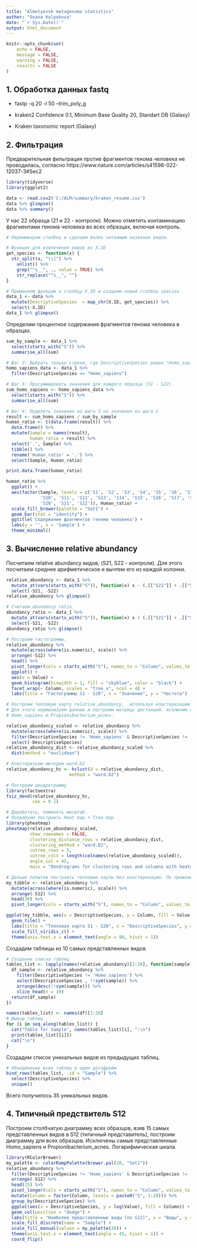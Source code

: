 ```yaml
---
title: "Almetyevsk metagenome statistics"
author: "Oxana Kolpakova"
date: "`r Sys.Date()`"
output: html_document
---
```


```r
knitr::opts_chunk$set(
	echo = FALSE,
	message = FALSE,
	warning = FALSE,
	results = FALSE
)
```
## 1. Обработка данных fastq

- fastp -q 20 -l 50  --trim_poly_g

- kraken2 Confidence 0.1, Minimum Base Quality 20, Standart DB (Galaxy) 

- Kraken taxonomic report (Galaxy)


## 2. Фильтрация

Предварительная фильтрация против фрагментов генома человека не проводилась, согласно https://www.nature.com/articles/s41598-022-12037-3#Sec2

```r
library(tidyverse)
library(ggplot2)
```

```r
data <- read.csv2('C:/ALM/summary/kraken_resume.csv')
data %>% glimpse()
data %>% summary()
```

У нас 22 образца (21 и 22 - контроли).
Можно отметить контаминацию фрагментами генома человека во всех образцах, включая контроль.

```r
# Переименуем столбец и сделаем более читаемым названия видов.

# Функция для извлечения видов из X.ID
get_species <- function(x) {
  str_split(x, "\\|") %>% 
    unlist() %>% 
    grep("^s__", ., value = TRUE) %>% 
    str_replace("^s__", "")
}

# Применяем функцию к столбцу X.ID и создаем новый столбец species
data_1 <- data %>% 
  mutate(DescriptiveSpecies  = map_chr(X.ID, get_species)) %>% 
  select(-X.ID)
data_1 %>% glimpse()
```
Определим процентное содержания фрагментов генома человека в образцах.
```r

sum_by_sample <- data_1 %>%
  select(starts_with("S")) %>%
  summarise_all(sum)

# Шаг 2: Выбрать только строки, где DescriptiveSpecies равен "Homo_sapiens"
homo_sapiens_data <- data_1 %>%
  filter(DescriptiveSpecies == "Homo_sapiens")

# Шаг 3: Просуммировать значения для каждого образца (S1 - S22)
sum_homo_sapiens <- homo_sapiens_data %>%
  select(starts_with("S")) %>%
  summarise_all(sum)

# Шаг 4: Поделить значения из шага 3 на значения из шага 1
result <- sum_homo_sapiens / sum_by_sample 
human_ratio <- t(data.frame(result)) %>% 
  data.frame() %>% 
  mutate(Sample = names(result),
         human_ratio = result) %>% 
  select('.', Sample) %>% 
  tibble() %>% 
  rename('Human_ratio' = '.') %>% 
  select(Sample, Human_ratio)

print.data.frame(human_ratio)
```
```r
human_ratio %>% 
  ggplot() + 
  aes(factor(Sample, levels = c('S1', 'S2', 'S3', 'S4', 'S5', 'S6', 'S7', 'S8', 'S9',
             'S10', 'S11', 'S12', 'S13', 'S14', 'S15', 'S16', 'S17', 'S18', 'S19',
             'S20', 'S21', 'S22')), Human_ratio) + 
  scale_fill_brewer(palette = "Set1") +
  geom_bar(stat = "identity") + 
  ggtitle('Содержание фрагментов генома человека') +
  labs(y = '', x = 'Sample') +
  theme_minimal()
```



## 3. Вычисление relative abundancy

Посчитаем relative abundancy видов, (S21, S22 - контроли). Для этого посчитаем среднее арифметическое и вычтем его из каждой колонки.

```r
relative_abundancy <- data_1 %>%
  mutate_at(vars(starts_with("S")), function(x) x - (.[["S21"]] + .[["S22"]]) / 2) %>%
  select(-S21, -S22)
relative_abundancy %>% glimpse()
```

```r
# Считаем abundancy ratio
abundancy_ratio <- data_1 %>%
  mutate_at(vars(starts_with("S")), function(x) x / (.[["S21"]] + .[["S22"]]) / 2) %>% 
  select(-S21, -S22)
abundancy_ratio %>% glimpse()
```


```r
# Построим гистограммы.
relative_abundancy %>%
  mutate(across(where(is.numeric), scale)) %>% 
  arrange(-S12) %>% 
  head() %>% 
  pivot_longer(cols = starts_with("S"), names_to = "Column", values_to = "Value") %>% 
  ggplot() +
  aes(x = Value) + 
  geom_histogram(binwidth = 1, fill = "skyblue", color = "black") +
  facet_wrap(~ Column, scales = "free_x", ncol = 4) +
  labs(title = "Гистограммы S1 - S20", x = "Значение", y = "Частота")
```



```r
# Построим тепловую карту relative_abundancy,  используя кластеризацию ward.D2
# Для этого нормализуем данные и построим матрицу дистанций. исключим самые представленные 
# Homo_sapiens и Propionibacterium_acnes.

relative_abundancy_scaled <- relative_abundancy %>%
  mutate(across(where(is.numeric), scale)) %>%
  filter(DescriptiveSpecies != 'Homo_sapiens' & DescriptiveSpecies !=  'Propionibacterium_acnes') %>% 
  select(-DescriptiveSpecies)
relative_abundancy_dist <- relative_abundancy_scaled %>%
  dist(method = "euclidean")
```

```r
# Кластеризуем методом ward.D2
relative_abundancy_hc <- hclust(d = relative_abundancy_dist, 
                        method = "ward.D2")
```

```r
# Построим дендрограмму
library(factoextra)
fviz_dend(relative_abundancy_hc, 
          cex = 0.1)
```



```r
# Доработать, поменять масштаб.
# Попробуем построить Heat map + Tree map
library(pheatmap)
pheatmap(relative_abundancy_scaled, 
         show_rownames = FALSE, 
         clustering_distance_rows = relative_abundancy_dist,
         clustering_method = "ward.D2", 
         cutree_rows = 5,
         cutree_cols = length(colnames(relative_abundancy_scaled)),
         angle_col = 45, 
         main = "Dendrograms for clustering rows and columns with heatmap")
```

```r
# Дальше попытки построить тепловые карты без кластеризации. По прежнему без Homo_sapiens и Propionibacterium_acnes.
my_tibble <- relative_abundancy %>%
  mutate(across(where(is.numeric), scale)) %>% 
  arrange(-S12) %>% 
  head(30) %>% 
  pivot_longer(cols = starts_with("S"), names_to = "Column", values_to = "Value")

ggplot(my_tibble, aes(x = DescriptiveSpecies, y = Column, fill = Value)) +
  geom_tile() +
  labs(title = "Тепловая карта S1 - S20", x = "DescriptiveSpecies", y = "Column", fill = "Значение") +
  scale_fill_viridis_c() +
  theme(axis.text.x = element_text(angle = 90, hjust = 1))
```

Создадим таблицы из 10 самых представленных видов
```r
# Создание списка таблиц
tables_list <- lapply(names(relative_abundancy)[1:20], function(sample) {
  df_sample <- relative_abundancy %>%
    filter(DescriptiveSpecies != 'Homo_sapiens') %>% 
    select(DescriptiveSpecies , !!sym(sample)) %>%
    arrange(desc(!!sym(sample))) %>%
    slice_head(n = 10)
  return(df_sample)
})

names(tables_list) <- names(df)[1:20]
# Вывод таблиц
for (i in seq_along(tables_list)) {
  cat("Table for Sample", names(tables_list)[i], ":\n")
  print(tables_list[[i]])
  cat("\n")
}
```
Создадим список уникальных видов из предыдущих таблиц.
```r
# Объединение всех таблиц в один датафрейм
bind_rows(tables_list, .id = "Sample") %>% 
  select(DescriptiveSpecies) %>% 
  unique()
```

Всего получилось 35 уникальных видов.

## 4. Типичный предствитель S12

Построим столбчатую диаграмму всех образцов, взяв 15 самых представленных видов в S12 (типичный представитель), построим диаграмму для всех образцов. Исключены самые представленные Homo_sapiens и  Propionibacterium_acnes.
Логарифмическая шкала.

```r
library(RColorBrewer)
my_palette <- colorRampPalette(brewer.pal(20, "Set1"))
relative_abundancy %>% 
  filter(DescriptiveSpecies != 'Homo_sapiens' & DescriptiveSpecies !=  'Propionibacterium_acnes') %>% 
  arrange(-S12) %>% 
  head(15) %>%
  pivot_longer(cols = starts_with("S"), names_to = "Column", values_to = "Value") %>% 
  mutate(Column = factor(Column, levels = paste0("S", 1:20))) %>%  
  group_by(DescriptiveSpecies) %>% 
  ggplot(aes(x = DescriptiveSpecies, y = log(Value), fill = Column)) +
  geom_col(position = "dodge") +
  labs(title = "Наиболее представленные виды (по S12)", x = "Виды", y = "ln(Количество)") +
  scale_fill_discrete(name = "Sample") +
  scale_fill_manual(values = my_palette(20)) +
  theme(axis.text.x = element_text(angle = 45, hjust = 1)) + 
  coord_flip() 
```



